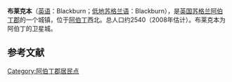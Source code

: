 {{Infobox settlement
| name                    = 布莱克本
| native_name             = Blackburn
| settlement_type         = 城镇
| image_skyline           = Blackburn Industrial Estate.jpg
| imagesize               = 
| image_caption           = 
| image_flag              = 
| flag_size               = 
| image_shield            = 
| shield_size             = 
| pushpin_map             = Scotland
| pushpin_label_position  = 
| pushpin_map_caption     = 在苏格兰的位置
| latd  =57.205283 |latm  =  |lats  = |latNS  = N 
| longd =2.288903 |longm = |longs = |longEW = W 
| coordinates_type        = region:ES_type:city
| coordinates_display     = inline,title
| subdivision_type        = 国家
| subdivision_name        = 英国
| subdivision_type1       = [[英国行政区划|组成国]]
| subdivision_name1       = [[苏格兰|苏格兰]]
| subdivision_type2       = [[苏格兰行政区划|单一管理区]]
| subdivision_name2       = [[阿伯丁郡|阿伯丁郡]]
| area_total_km2          = 
| elevation_m             =  
| population_total        = 2540
| population_as_of        = 2008年
| population_density_km2  = 
| website                 = 
| footnotes               = 
}}
'''布莱克本'''（[[英语|英语]]：Blackburn；[[低地苏格兰语|低地苏格兰语]]：Blackburn），是[[英国|英国]][[苏格兰|苏格兰]][[阿伯丁郡|阿伯丁郡]]的一个城镇，位于[[阿伯丁|阿伯丁]]西北。总人口约2540（2008年估计）。布莱克本为阿伯丁的卫星城。

==参考文献==
{{reflist}}

[[Category:阿伯丁郡居民点|Category:阿伯丁郡居民点]]